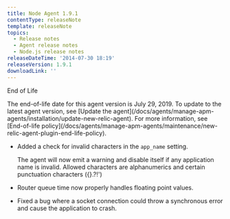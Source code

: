 ```yaml
---
title: Node Agent 1.9.1
contentType: releaseNote
template: releaseNote
topics:
  - Release notes
  - Agent release notes
  - Node.js release notes
releaseDateTime: '2014-07-30 18:19'
releaseVersion: 1.9.1
downloadLink: ''
---
```


End of Life

<Callout variant="important">
  The end-of-life date for this agent version is July 29, 2019. To update to the latest agent version, see [Update the agent](/docs/agents/manage-apm-agents/installation/update-new-relic-agent). For more information, see [End-of-life policy](/docs/agents/manage-apm-agents/maintenance/new-relic-agent-plugin-end-life-policy).
</Callout>

* Added a check for invalid characters in the `app_name` setting.

  The agent will now emit a warning and disable itself if any application name is invalid. Allowed characters are alphanumerics and certain punctuation characters (&#x7B;}.?!')
* Router queue time now properly handles floating point values.
* Fixed a bug where a socket connection could throw a synchronous error and cause the application to crash.
